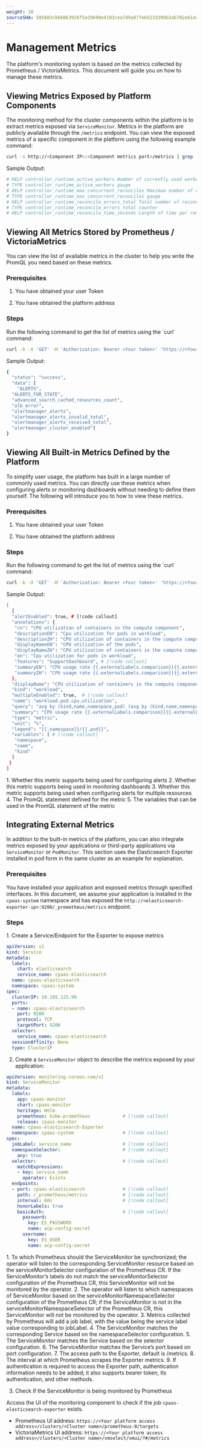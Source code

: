 ```yaml
---
weight: 10
sourceSHA: 585683cbb6063926f5e2b698e4193cea7d9a877e6d23d398b3ab702e614a745b
---
```


# Management Metrics

The platform's monitoring system is based on the metrics collected by Prometheus / VictoriaMetrics. This document will guide you on how to manage these metrics.

## Viewing Metrics Exposed by Platform Components

The monitoring method for the cluster components within the platform is to extract metrics exposed via `ServiceMonitor`. Metrics in the platform are publicly available through the `/metrics` endpoint. You can view the exposed metrics of a specific component in the platform using the following example command:

```bash
curl -s http://<Component IP>:<Component metrics port>/metrics | grep 'TYPE\|HELP'
```

Sample Output:

```bash
# HELP controller_runtime_active_workers Number of currently used workers per controller
# TYPE controller_runtime_active_workers gauge
# HELP controller_runtime_max_concurrent_reconciles Maximum number of concurrent reconciles per controller
# TYPE controller_runtime_max_concurrent_reconciles gauge
# HELP controller_runtime_reconcile_errors_total Total number of reconciliation errors per controller
# TYPE controller_runtime_reconcile_errors_total counter
# HELP controller_runtime_reconcile_time_seconds Length of time per reconciliation per controller
```

## Viewing All Metrics Stored by Prometheus / VictoriaMetrics

You can view the list of available metrics in the cluster to help you write the PromQL you need based on these metrics.

### Prerequisites

1. You have obtained your user Token

2. You have obtained the platform address

### Steps

<Steps>
  Run the following command to get the list of metrics using the `curl` command:

  ```bash
  curl -k -X 'GET' -H 'Authorization: Bearer <Your token>' 'https://<Your platform access address>/v2/metrics/<Your cluster name>/prometheus/label/__name__/values'
  ```

  Sample Output:

  ```bash
  {
    "status": "success",
    "data": [
      "ALERTS",
    "ALERTS_FOR_STATE",
    "advanced_search_cached_resources_count",
    "alb_error",
    "alertmanager_alerts",
    "alertmanager_alerts_invalid_total",
    "alertmanager_alerts_received_total",
    "alertmanager_cluster_enabled"]
  }
  ```
</Steps>

## Viewing All Built-in Metrics Defined by the Platform

To simplify user usage, the platform has built in a large number of commonly used metrics. You can directly use these metrics when configuring alerts or monitoring dashboards without needing to define them yourself. The following will introduce you to how to view these metrics.

### Prerequisites

1. You have obtained your user Token

2. You have obtained the platform address

### Steps

<Steps>
  Run the following command to get the list of metrics using the `curl` command:

  ```bash
  curl -k -X 'GET' -H 'Authorization: Bearer <Your token>' 'https://<Your platform access address>/v2/metrics/<Your cluster name>/indicators'
  ```

  Sample Output:

  ```bash
  [
    {
    "alertEnabled": true, # [!code callout]
    "annotations": {
     "cn": "CPU utilization of containers in the compute component",
     "descriptionEN": "Cpu utilization for pods in workload",
     "descriptionZH": "CPU utilization of containers in the compute component",
     "displayNameEN": "CPU utilization of the pods",
     "displayNameZH": "CPU utilization of containers in the compute component",
     "en": "Cpu utilization for pods in workload",
     "features": "SupportDashboard", # [!code callout]
     "summaryEN": "CPU usage rate {{.externalLabels.comparison}}{{.externalLabels.threshold}} of Pod ({{.labels.pod}})",
     "summaryZH": "CPU usage rate {{.externalLabels.comparison}}{{.externalLabels.threshold}} of pod ({{.labels.pod}})"
    },
    "displayName": "CPU utilization of containers in the compute component",
    "kind": "workload",
    "multipleEnabled": true,  # [!code callout] 
    "name": "workload.pod.cpu.utilization",
    "query": "avg by (kind,name,namespace,pod) (avg by (kind,name,namespace,pod,container)(cpaas_advanced_container_cpu_usage_seconds_total_irate5m{kind=~\"{{.kind}}\",name=~\"{{.name}}\",namespace=~\"{{.namespace}}\",container!=\"\",container!=\"POD\"}) / avg by (kind,name,namespace,pod,container)(cpaas_advanced_kube_pod_container_resource_limits{kind=~\"{{.kind}}\",name=~\"{{.name}}\",namespace=~\"{{.namespace}}\",resource=\"cpu\"}))", # [!code callout]
    "summary": "CPU usage rate {{.externalLabels.comparison}}{{.externalLabels.threshold}} of pod ({{.labels.pod}})",
    "type": "metric",
    "unit": "%",
    "legend": "{{.namespace}}/{{.pod}}",
    "variables": [ # [!code callout] 
     "namespace",
     "name",
     "kind"
    ]
   }
  ]

  ```

  <Callouts>
    1. Whether this metric supports being used for configuring alerts
    2. Whether this metric supports being used in monitoring dashboards
    3. Whether this metric supports being used when configuring alerts for multiple resources
    4. The PromQL statement defined for the metric
    5. The variables that can be used in the PromQL statement of the metric
  </Callouts>
</Steps>

## Integrating External Metrics

In addition to the built-in metrics of the platform, you can also integrate metrics exposed by your applications or third-party applications via `ServiceMonitor` or `PodMonitor`. This section uses the Elasticsearch Exporter installed in pod form in the same cluster as an example for explanation.

### Prerequisites

You have installed your application and exposed metrics through specified interfaces. In this document, we assume your application is installed in the `cpaas-system` namespace and has exposed the `http://<elasticsearch-exporter-ip>:9200/_prometheus/metrics` endpoint.

### Steps

<Steps>
  1. Create a Service/Endpoint for the Exporter to expose metrics

  ```yaml
  apiVersion: v1
  kind: Service
  metadata:
    labels:
      chart: elasticsearch
      service_name: cpaas-elasticsearch
    name: cpaas-elasticsearch
    namespace: cpaas-system
  spec:
    clusterIP: 10.105.125.99
    ports:
    - name: cpaas-elasticsearch
      port: 9200
      protocol: TCP
      targetPort: 9200
    selector:
      service_name: cpaas-elasticsearch
    sessionAffinity: None
    type: ClusterIP
  ```

  2. Create a `ServiceMonitor` object to describe the metrics exposed by your application:

  ```yaml
  apiVersion: monitoring.coreos.com/v1
  kind: ServiceMonitor
  metadata:
    labels:
      app: cpaas-monitor
      chart: cpaas-monitor
      heritage: Helm
      prometheus: kube-prometheus            # [!code callout]
      release: cpaas-monitor
    name: cpaas-elasticsearch-Exporter
    namespace: cpaas-system                  # [!code callout]
  spec:
    jobLabel: service_name                   # [!code callout]
    namespaceSelector:                       # [!code callout]
      any: true
    selector:                                # [!code callout]
      matchExpressions:
      - key: service_name
        operator: Exists
    endpoints:
    - port: cpaas-elasticsearch              # [!code callout] 
      path: /_prometheus/metrics             # [!code callout] 
      interval: 60s                          # [!code callout] 
      honorLabels: true
      basicAuth:                             # [!code callout] 
        password:
          key: ES_PASSWORD
          name: acp-config-secret
        username:
          key: ES_USER
          name: acp-config-secret
  ```

  <Callouts>
    1. To which Prometheus should the ServiceMonitor be synchronized; the operator will listen to the corresponding ServiceMonitor resource based on the serviceMonitorSelector configuration of the Prometheus CR. If the ServiceMonitor’s labels do not match the serviceMonitorSelector configuration of the Prometheus CR, this ServiceMonitor will not be monitored by the operator.
    2. The operator will listen to which namespaces of ServiceMonitor based on the serviceMonitorNamespaceSelector configuration of the Prometheus CR; if the ServiceMonitor is not in the serviceMonitorNamespaceSelector of the Prometheus CR, this ServiceMonitor will not be monitored by the operator.
    3. Metrics collected by Prometheus will add a job label, with the value being the service label value corresponding to jobLabel.
    4. The ServiceMonitor matches the corresponding Service based on the namespaceSelector configuration.
    5. The ServiceMonitor matches the Service based on the selector configuration.
    6. The ServiceMonitor matches the Service’s port based on port configuration.
    7. The access path to the Exporter, default is /metrics.
    8. The interval at which Prometheus scrapes the Exporter metrics.
    9. If authentication is required to access the Exporter path, authentication information needs to be added; it also supports bearer token, tls authentication, and other methods.
  </Callouts>

  3. Check if the ServiceMonitor is being monitored by Prometheus

  Access the UI of the monitoring component to check if the job `cpaas-elasticsearch-exporter` exists.

  - Prometheus UI address: `https://<Your platform access address>/clusters/<Cluster name>/prometheus-0/targets`
  - VictoriaMetrics UI address: `https://<Your platform access address>/clusters/<Cluster name>/vmselect/vmui/?#/metrics`
</Steps>
